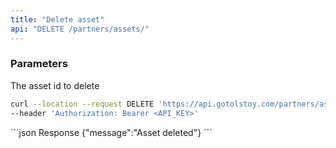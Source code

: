 ```yaml
---
title: "Delete asset"
api: "DELETE /partners/assets/"
---
```


### Parameters

<Param path="externalId" type="string" required>
  The asset id to delete
</Param>

<RequestExample>

```bash Request
curl --location --request DELETE 'https://api.gotolstoy.com/partners/assets/1' \
--header 'Authorization: Bearer <API_KEY>'
```

</RequestExample>

<ResponseExample>
```json Response
{"message":"Asset deleted"}
```
</ResponseExample>
